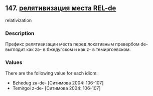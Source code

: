 ## 147. <a href =  'https://agricolamz.github.io/The_Circassian_Isoglosses_Database/147.html'>релятивизация места REL-de</a>
relativization

### Description

Префикс релятивизации места перед локативным превербом de- выглядит как zə- в бжедугском и как z- в темиргоевском.

### Values
There are the following value for each idiom:

* Bzhedug  zə-de- [Ситимова 2004: 106-107] 
* Temirgoi  z-de- [Ситимова 2004: 106-107] 

